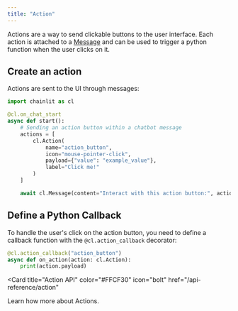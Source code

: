 ```yaml
---
title: "Action"
---
```


Actions are a way to send clickable buttons to the user interface. Each action is attached to a [Message](/api-reference/message) and can be used to trigger a python function when the user clicks on it.

## Create an action

Actions are sent to the UI through messages:

```python
import chainlit as cl

@cl.on_chat_start
async def start():
    # Sending an action button within a chatbot message
    actions = [
        cl.Action(
            name="action_button",
            icon="mouse-pointer-click",
            payload={"value": "example_value"},
            label="Click me!"
        )
    ]

    await cl.Message(content="Interact with this action button:", actions=actions).send()
```

## Define a Python Callback

To handle the user's click on the action button, you need to define a callback function with the `@cl.action_callback` decorator:

```python
@cl.action_callback("action_button")
async def on_action(action: cl.Action):
    print(action.payload)
```

<Card
  title="Action API"
  color="#FFCF30"
  icon="bolt"
  href="/api-reference/action"
>
  Learn how more about Actions.
</Card>

